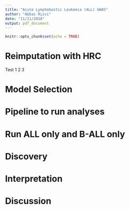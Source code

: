 ```yaml
---
title: "Acute Lymphobastic Leukemia (ALL) GWAS"
author: "Abbas Rizvi"
date: "11/11/2018"
output: pdf_document  
---
```


```r
knitr::opts_chunk$set(echo = TRUE)
```

# Reimputation with HRC
Test 1 2 3

# Model Selection

# Pipeline to run analyses

# Run ALL only and B-ALL only



# Discovery

# Interpretation

# Discussion